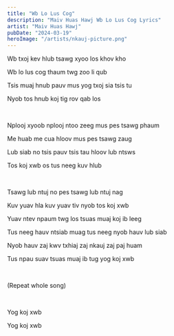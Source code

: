 ```yaml
---
title: "Wb Lo Lus Cog"
description: "Maiv Huas Hawj Wb Lo Lus Cog Lyrics"
artist: "Maiv Huas Hawj"
pubDate: "2024-03-19"
heroImage: "/artists/nkauj-picture.png"
---
```


Wb txoj kev hlub tsawg xyoo los khov kho

Wb lo lus cog thaum twg zoo li qub

Tsis muaj hnub pauv mus yog txoj sia tsis tu

Nyob tos hnub koj tig rov qab los

<br />

Nplooj xyoob nplooj ntoo zeeg mus pes tsawg phaum

Me huab me cua hloov mus pes tsawg zaug

Lub siab no tsis pauv tsis tau hloov lub ntsws

Tos koj xwb os tus neeg kuv hlub

<br />

Tsawg lub ntuj no pes tsawg lub ntuj nag

Kuv yuav hla kuv yuav tiv nyob tos koj xwb

Yuav ntev npaum twg los tsuas muaj koj ib leeg

Tus neeg hauv ntsiab muag tus neeg nyob hauv lub siab

Nyob hauv zaj kwv txhiaj zaj nkauj zaj paj huam

Tus npau suav tsuas muaj ib tug yog koj xwb

<br />

(Repeat whole song)

<br />

Yog koj xwb

Yog koj xwb
